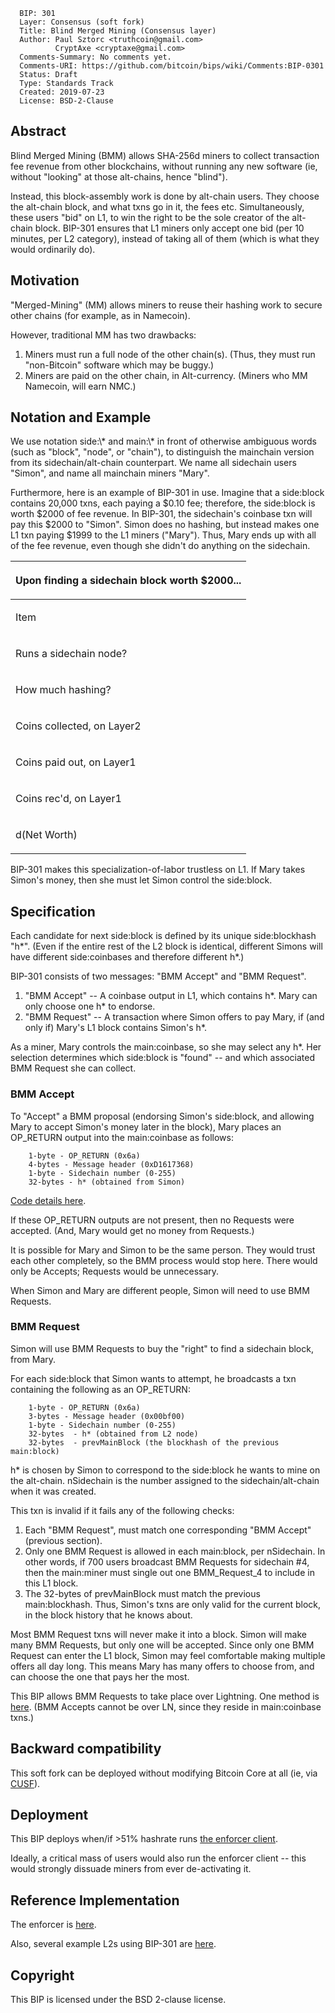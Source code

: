 <pre>
  BIP: 301
  Layer: Consensus (soft fork)
  Title: Blind Merged Mining (Consensus layer)
  Author: Paul Sztorc <truthcoin@gmail.com>
          CryptAxe <cryptaxe@gmail.com>
  Comments-Summary: No comments yet.
  Comments-URI: https://github.com/bitcoin/bips/wiki/Comments:BIP-0301
  Status: Draft
  Type: Standards Track
  Created: 2019-07-23
  License: BSD-2-Clause
</pre>


==Abstract==

Blind Merged Mining (BMM) allows SHA-256d miners to collect transaction fee revenue from other blockchains, without running any new software (ie, without "looking" at those alt-chains, hence "blind").

Instead, this block-assembly work is done by alt-chain users. They choose the alt-chain block, and what txns go in it, the fees etc. Simultaneously, these users "bid" on L1, to win the right to be the sole creator of the alt-chain block. BIP-301 ensures that L1 miners only accept one bid (per 10 minutes, per L2 category), instead of taking all of them (which is what they would ordinarily do).


==Motivation==

"Merged-Mining" (MM) allows miners to reuse their hashing work to secure other chains (for example, as in Namecoin).

However, traditional MM has two drawbacks:

# Miners must run a full node of the other chain(s). (Thus, they must run "non-Bitcoin" software which may be buggy.)
# Miners are paid on the other chain, in Alt-currency. (Miners who MM Namecoin, will earn NMC.)


==Notation and Example==

We use notation side:\* and main:\* in front of otherwise ambiguous words (such as "block", "node", or "chain"), to distinguish the mainchain version from its sidechain/alt-chain counterpart. We name all sidechain users "Simon", and name all mainchain miners "Mary".

Furthermore, here is an example of BIP-301 in use. Imagine that a side:block contains 20,000 txns, each paying a $0.10 fee; therefore, the side:block is worth $2000 of fee revenue. In BIP-301, the sidechain's coinbase txn will pay this $2000 to "Simon". Simon does no hashing, but instead makes one L1 txn paying $1999 to the L1 miners ("Mary"). Thus, Mary ends up with all of the fee revenue, even though she didn't do anything on the sidechain.


{| class="wikitable"
|-
! colspan="3" | Upon finding a sidechain block worth $2000...
|- style="font-weight:bold; text-decoration:underline;"
| Item
| Layer1 Miner ("Mary")
| Sidechain User ("Simon")
|-
| Runs a sidechain node?
| No
| Yes
|-
| How much hashing?
| 100%
| 0%
|-
| Coins collected, on Layer2
| $0
| $2000
|-
| Coins paid out, on Layer1
| $0
| $1999
|-
| Coins rec'd, on Layer1
| $1999
| $0
|-
| d(Net Worth)
| +$1999
| +$1
|}


BIP-301 makes this specialization-of-labor trustless on L1. If Mary takes Simon's money, then she must let Simon control the side:block.



==Specification==

Each candidate for next side:block is defined by its unique side:blockhash "h*". (Even if the entire rest of the L2 block is identical, different Simons will have different side:coinbases and therefore different h*.)

BIP-301 consists of two messages: "BMM Accept" and "BMM Request".

# "BMM Accept" -- A coinbase output in L1, which contains h*. Mary can only choose one h* to endorse.
# "BMM Request" -- A transaction where Simon offers to pay Mary, if (and only if) Mary's L1 block contains Simon's h*.

As a miner, Mary controls the main:coinbase, so she may select any h*. Her selection determines which side:block is "found" -- and which associated BMM Request she can collect.


=== BMM Accept  ===

To "Accept" a BMM proposal (endorsing Simon's side:block, and allowing Mary to accept Simon's money later in the block), Mary places an OP_RETURN output into the main:coinbase as follows:

<pre>
    1-byte - OP_RETURN (0x6a)
    4-bytes - Message header (0xD1617368)
    1-byte - Sidechain number (0-255)
    32-bytes - h* (obtained from Simon)
</pre>

[https://github.com/LayerTwo-Labs/bip300301_messages/blob/master/src/lib.rs#L252-L264 Code details here].

If these OP_RETURN outputs are not present, then no Requests were accepted. (And, Mary would get no money from Requests.)

It is possible for Mary and Simon to be the same person. They would trust each other completely, so the BMM process would stop here. There would only be Accepts; Requests would be unnecessary.

When Simon and Mary are different people, Simon will need to use BMM Requests.

=== BMM Request ===

Simon will use BMM Requests to buy the "right" to find a sidechain block, from Mary.

For each side:block that Simon wants to attempt, he broadcasts a txn containing the following as an OP_RETURN:

<pre>
    1-byte - OP_RETURN (0x6a)
    3-bytes - Message header (0x00bf00)
    1-byte - Sidechain number (0-255)
    32-bytes  - h* (obtained from L2 node)
    32-bytes  - prevMainBlock (the blockhash of the previous main:block)
</pre>

h* is chosen by Simon to correspond to the side:block he wants to mine on the alt-chain. nSidechain is the number assigned to the sidechain/alt-chain when it was created.

This txn is invalid if it fails any of the following checks:

# Each "BMM Request", must match one corresponding "BMM Accept" (previous section).
# Only one BMM Request is allowed in each main:block, per nSidechain. In other words, if 700 users broadcast BMM Requests for sidechain #4, then the main:miner must single out one BMM_Request_4 to include in this L1 block.
# The 32-bytes of prevMainBlock must match the previous main:blockhash. Thus, Simon's txns are only valid for the current block, in the block history that he knows about.


Most BMM Request txns will never make it into a block. Simon will make many BMM Requests, but only one will be accepted. Since only one BMM Request can enter the L1 block, Simon may feel comfortable making multiple offers all day long. This means Mary has many offers to choose from, and can choose the one that pays her the most.

This BIP allows BMM Requests to take place over Lightning. One method is [https://www.drivechain.info/media/bmm-note/bmm-lightning/ here]. (BMM Accepts cannot be over LN, since they reside in main:coinbase txns.)


==Backward compatibility==

This soft fork can be deployed without modifying Bitcoin Core at all (ie, via [https://bip300cusf.com/ CUSF]).


==Deployment==

This BIP deploys when/if >51% hashrate runs [https://github.com/LayerTwo-Labs/bip300301_enforcer/ the enforcer client].

Ideally, a critical mass of users would also run the enforcer client -- this would strongly dissuade miners from ever de-activating it.


==Reference Implementation==

The enforcer is [https://github.com/LayerTwo-Labs/bip300301_enforcer/ here].

Also, several example L2s using BIP-301 are [https://releases.drivechain.info/ here].


==Copyright==

This BIP is licensed under the BSD 2-clause license.
